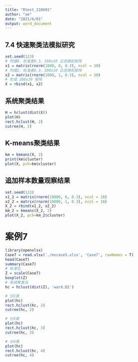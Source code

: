```yaml
---
title: "Rtest_210601"
author: "ae"
date: "2021/6/01"
output: word_document
---
```



## 7.4 快速聚类法模拟研究
```r
set.seed(123)
# 均值0，标准差0.3，100x10 正态随机矩阵
x1 = matrix(rnorm(1000, 0, 0.3), ncol = 10)
# 均值1，标准差0.3，100x10 正态随机矩阵
x2 = matrix(rnorm(1000, 1, 0.3), ncol = 10)
# 形成 200x10 矩阵
X = rbind(x1, x2)
```

## 系统聚类结果
```r
H = hclust(dist(X))
plot(H)
rect.hclust(H, 2)
cutree(H, 2)
```

## K-means聚类结果
```r
km = kmeans(X, 2)
print(km$cluster)
plot(X, pch=km$cluster)
```

## 追加样本数量观察结果
```r
set.seed(123)
x1_2 = matrix(rnorm(10000, 0, 0.3), ncol = 10)
x2_2 = matrix(rnorm(10000, 1, 0.3), ncol = 10)
X_2 = rbind(x1_2, x2_2)
km_2 = kmeans(X_2, 2)
plot(X_2, pch=km_2$cluster)
```

# 案例7
```r
library(openxlsx)
Case7 = read.xlsx('./mvcase5.xlsx', 'Case7', rowNames = T)
head(Case7)
summary(Case7)
# 标准化
Z = scale(Case7)
boxplot(Z)
# 系统聚类法
hc = hclust(dist(Z), 'ward.D2')
```

```r
# 分2类
plot(hc)
rect.hclust(hc, 2)
cutree(hc, 2)
```

```r
# 分3类
plot(hc)
rect.hclust(hc, 3)
cutree(hc, 3)
```

```r
# 分4类
plot(hc)
rect.hclust(hc, 4)
cutree(hc, 4)
```
